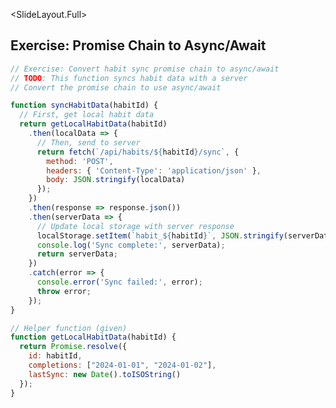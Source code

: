 
<SlideLayout.Full>
## Exercise: Promise Chain to Async/Await
<CodeDisplay >
  <File name="example.js">
    
```javascript
// Exercise: Convert habit sync promise chain to async/await
// TODO: This function syncs habit data with a server
// Convert the promise chain to use async/await

function syncHabitData(habitId) {
  // First, get local habit data
  return getLocalHabitData(habitId)
    .then(localData => {
      // Then, send to server
      return fetch(`/api/habits/${habitId}/sync`, {
        method: 'POST',
        headers: { 'Content-Type': 'application/json' },
        body: JSON.stringify(localData)
      });
    })
    .then(response => response.json())
    .then(serverData => {
      // Update local storage with server response
      localStorage.setItem(`habit_${habitId}`, JSON.stringify(serverData));
      console.log('Sync complete:', serverData);
      return serverData;
    })
    .catch(error => {
      console.error('Sync failed:', error);
      throw error;
    });
}

// Helper function (given)
function getLocalHabitData(habitId) {
  return Promise.resolve({
    id: habitId,
    completions: ["2024-01-01", "2024-01-02"],
    lastSync: new Date().toISOString()
  });
}
```
    
  </File>
</CodeDisplay>
</SlideLayout.Full>